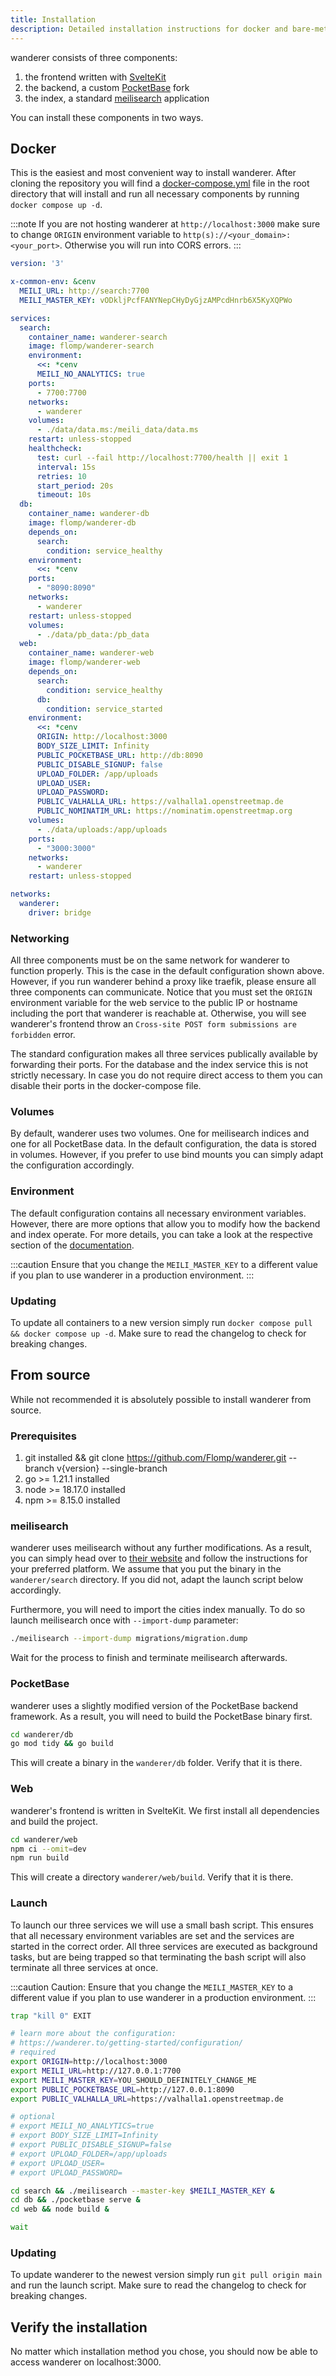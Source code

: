 ```yaml
---
title: Installation
description: Detailed installation instructions for docker and bare-metal
---
```


wanderer consists of three components: 
1. the frontend written with [SvelteKit](https://github.com/sveltejs/kit)
2. the backend, a custom [PocketBase](https://github.com/pocketbase/pocketbase) fork
3. the index, a standard [meilisearch](https://github.com/meilisearch/meilisearch) application

You can install these components in two ways.

## Docker

This is the easiest and most convenient way to install wanderer. After cloning the repository you will find a [docker-compose.yml](https://github.com/Flomp/wanderer/blob/main/docker-compose.yml) file in the root directory that will install and run all necessary components by running `docker compose up -d`.

:::note
If you are not hosting wanderer at `http://localhost:3000` make sure to change `ORIGIN` environment variable to `http(s)://<your_domain>:<your_port>`. Otherwise you will run into CORS errors.
:::

```yml
version: '3'

x-common-env: &cenv
  MEILI_URL: http://search:7700
  MEILI_MASTER_KEY: vODkljPcfFANYNepCHyDyGjzAMPcdHnrb6X5KyXQPWo

services:
  search:
    container_name: wanderer-search
    image: flomp/wanderer-search
    environment:
      <<: *cenv
      MEILI_NO_ANALYTICS: true
    ports:
      - 7700:7700
    networks:
      - wanderer
    volumes:
      - ./data/data.ms:/meili_data/data.ms
    restart: unless-stopped
    healthcheck:
      test: curl --fail http://localhost:7700/health || exit 1
      interval: 15s
      retries: 10
      start_period: 20s
      timeout: 10s
  db:
    container_name: wanderer-db
    image: flomp/wanderer-db
    depends_on:
      search:
        condition: service_healthy
    environment:
      <<: *cenv
    ports:
      - "8090:8090"
    networks:
      - wanderer
    restart: unless-stopped
    volumes:
      - ./data/pb_data:/pb_data
  web:
    container_name: wanderer-web
    image: flomp/wanderer-web
    depends_on:
      search:
        condition: service_healthy
      db:
        condition: service_started
    environment:
      <<: *cenv
      ORIGIN: http://localhost:3000
      BODY_SIZE_LIMIT: Infinity
      PUBLIC_POCKETBASE_URL: http://db:8090
      PUBLIC_DISABLE_SIGNUP: false
      UPLOAD_FOLDER: /app/uploads
      UPLOAD_USER:
      UPLOAD_PASSWORD:
      PUBLIC_VALHALLA_URL: https://valhalla1.openstreetmap.de
      PUBLIC_NOMINATIM_URL: https://nominatim.openstreetmap.org
    volumes:
      - ./data/uploads:/app/uploads
    ports:
      - "3000:3000"
    networks:
      - wanderer
    restart: unless-stopped

networks:
  wanderer:
    driver: bridge
```
### Networking
All three components must be on the same network for wanderer to function properly. This is the case in the default configuration shown above. However, if you run wanderer behind a proxy like traefik, please ensure all three components can communicate.
Notice that you must set the `ORIGIN` environment variable for the web service to the public IP or hostname including the port that wanderer is reachable at. Otherwise, you will see wanderer's frontend throw an `Cross-site POST form submissions are forbidden` error.

The standard configuration makes all three services publically available by forwarding their ports. For the database and the index service this is not strictly necessary. In case you do not require direct access to them you can disable their ports in the docker-compose file.

### Volumes
By default, wanderer uses two volumes. One for meilisearch indices and one for all PocketBase data. In the default configuration, the data is stored in volumes. However, if you prefer to use bind mounts you can simply adapt the configuration accordingly.

### Environment
The default configuration contains all necessary environment variables. However, there are more options that allow you to modify how the backend and index operate. For more details, you can take a look at the respective section of the [documentation](/getting-started/configuration).

:::caution
Ensure that you change the `MEILI_MASTER_KEY` to a different value if you plan to use wanderer in a production environment.
:::

### Updating

To update all containers to a new version simply run `docker compose pull && docker compose up -d`. Make sure to read the changelog to check for breaking changes.

## From source

While not recommended it is absolutely possible to install wanderer from source. 

### Prerequisites
1. git installed && git clone https://github.com/Flomp/wanderer.git --branch v{version} --single-branch
2. go >= 1.21.1 installed
3. node >= 18.17.0 installed
4. npm >= 8.15.0 installed

### meilisearch
wanderer uses meilisearch without any further modifications. As a result, you can simply head over to [their website](https://www.meilisearch.com/docs/learn/getting_started/installation) and follow the instructions for your preferred platform. We assume that you put the binary in the `wanderer/search` directory. If you did not, adapt the launch script below accordingly.

Furthermore, you will need to import the cities index manually. To do so launch meilisearch once with `--import-dump` parameter:
```bash
./meilisearch --import-dump migrations/migration.dump
```
Wait for the process to finish and terminate meilisearch afterwards.

### PocketBase
wanderer uses a slightly modified version of the PocketBase backend framework. As a result, you will need to build the PocketBase binary first.
```bash
cd wanderer/db
go mod tidy && go build
```
This will create a binary in the `wanderer/db` folder. Verify that it is there.

### Web
wanderer's frontend is written in SvelteKit. We first install all dependencies and build the project.
```bash
cd wanderer/web
npm ci --omit=dev
npm run build
```

This will create a directory `wanderer/web/build`. Verify that it is there.

### Launch

To launch our three services we will use a small bash script. This ensures that all necessary environment variables are set and the services are started in the correct order. All three services are executed as background tasks, but are being trapped so that terminating the bash script will also terminate all three services at once.

:::caution
Caution: Ensure that you change the `MEILI_MASTER_KEY` to a different value if you plan to use wanderer in a production environment.
:::

```bash
trap "kill 0" EXIT

# learn more about the configuration:
# https://wanderer.to/getting-started/configuration/
# required
export ORIGIN=http://localhost:3000
export MEILI_URL=http://127.0.0.1:7700
export MEILI_MASTER_KEY=YOU_SHOULD_DEFINITELY_CHANGE_ME
export PUBLIC_POCKETBASE_URL=http://127.0.0.1:8090
export PUBLIC_VALHALLA_URL=https://valhalla1.openstreetmap.de

# optional
# export MEILI_NO_ANALYTICS=true
# export BODY_SIZE_LIMIT=Infinity
# export PUBLIC_DISABLE_SIGNUP=false
# export UPLOAD_FOLDER=/app/uploads
# export UPLOAD_USER=
# export UPLOAD_PASSWORD=

cd search && ./meilisearch --master-key $MEILI_MASTER_KEY &
cd db && ./pocketbase serve &
cd web && node build &

wait
```

### Updating

To update wanderer to the newest version simply run `git pull origin main` and run the launch script. Make sure to read the changelog to check for breaking changes.

## Verify the installation
No matter which installation method you chose, you should now be able to access wanderer on localhost:3000.

